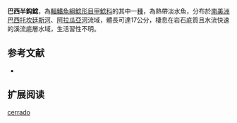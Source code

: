 {{Speciesbox
| name = 巴西半鈎鯰
| image = 
| image_width = 250px
| image_caption = 
| status = NE
| status_system = IUCN3.1
| genus = Hemiancistrus
| species = cerrado
| authority = [[de_Souza,_Melo,_Chamon_&_Armbruster|de Souza, Melo, Chamon & Armbruster]], 2008
| synonyms = 
}} 
'''巴西半鈎鯰'''，為[[輻鰭魚綱|輻鰭魚綱]][[鯰形目|鯰形目]][[甲鯰科|甲鯰科]]的其中一[[種|種]]，為熱帶淡水魚，分布於[[南美洲|南美洲]][[巴西|巴西]][[托坎廷斯河|托坎廷斯河]]、[[阿拉瓜亞河|阿拉瓜亞河]]流域，體長可達17公分，棲息在岩石底質且水流快速的溪流底層水域，生活習性不明。

==参考文献==
*{{FishBase_species|genus=Hemiancistrus|species=cerrado|year=2014|month=11}}

== 扩展阅读 ==
{{refbegin}}
{{wikispecies-inline|Hemiancistrus cerrado|巴西半鈎鯰}}
{{refend}}
{{Taxonbar|from=Q6413120}}

[[Category:半鈎鯰屬|cerrado]]